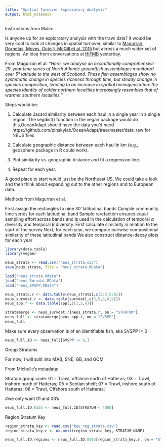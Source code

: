 ```yaml
---
title: "Spatial Turnover Exploratory Analysis"
output: html_notebook
---
```


Instructions from Malin:

Is anyone up for an exploratory analysis with the trawl data? It would be very cool to look at changes in spatial turnover, similar to [Magurran, Dornelas, Moyes, Gotelli, McGill et al. 2015](http://www.nature.com/ncomms/2015/150924/ncomms9405/full/ncomms9405.html) but across a much wider set of regions. An idea from conversations at [HIFMB](https://hifmb.de/en/) yesterday. 

From Magurran et al. *"Here, we analyse an exceptionally comprehensive 29-year time series of North Atlantic groundfish assemblages monitored over 5° latitude to the west of Scotland. These fish assemblages show no systematic change in species richness through time, but steady change in species composition, leading to an increase in spatial homogenization: the species identity of colder northern localities increasingly resembles that of warmer southern localities."*

Steps would be:

1. Calculate Jacard similarity between each haul in a single year in a single region. The vegdist() function in the vegan package would do this,OceanAdapt should have the data you’d need 
https://github.com/pinskylab/OceanAdapt/tree/master/data_raw for NEUS files

1. Calculate geographic distance between each haul in km (e.g., geosphere package in R could work).
1. Plot similarity vs. geographic distance and fit a regression line.
1. Repeat for each year.

A good place to start would just be the Northeast US. We could take a look and then think about expanding out to the other regions and to European data.

Methods from Magurran et al. 

First assign the rectangles to nine 30' latitudinal bands
Compile community time series for each latitudinal band
Sample rarefaction ensures equal sampling effort across bands and is used in the calculation of temporal $\alpha$ diversity and temporal $\beta$ diversity. 
First calculate similarity in relation to the start of the survey
Next, for each year, we compute pairwise compositional similarity of these latitudinal bands
We also construct distance-decay plots for each year

```r
library(data.table)
library(vegan)
```


```r
neus_strata <- read.csv("neus_strata.csv")
save(neus_strata, file = "neus_strata.RData")

load("neus_strata.Rdata")
load("neus_Survdat.RData")
load("neus_SVSPP.RData")

```

```r
neus_strata.r <- data.table(neus_strata[,c(2:3,5:6)])
neus_survdat.r <- data.table(survdat[,c(3,5,6,8,9)])
neus_spp.r <- data.table(spp[,c(1,2,4)])
```

```r
stratamerge <- neus_survdat.r[neus_strata.r, on = "STRATUM"]
neus_full <- stratamerge[neus_spp.r, on = "SVSPP"]
neus_full
```

Make sure every observation is of an identifiable fish, aka SVSPP != 0

```r
neus_full.ID <- neus_full[SVSPP != 0,]
```

Group Stratums

For now, I will split into MAB, SNE, GB, and GOM

From Michelle's metadata:

Stratum group code: 
01 = Trawl, offshore north of Hatteras; 
03 = Trawl, inshore north of Hatteras; 
05 = Scotian shelf; 
07 = Trawl, inshore south of Hatteras; 
08 = Trawl, Offshore south of Hatteras;

#we only want 01 and 03's 

```r
neus_full.ID.0103 <- neus_full.ID[STRATUM < 4000]
```

Region Stratum Key
```r
region_strata_key <- read.csv("key_reg_strata.csv")
region_strata_key.r <- na.omit(region_strata_key, STRATUM_NAME)
```

```r
neus_full.ID.regions <- neus_full.ID.0103[region_strata_key.r, on = "STRATUM_NAME"]
```
